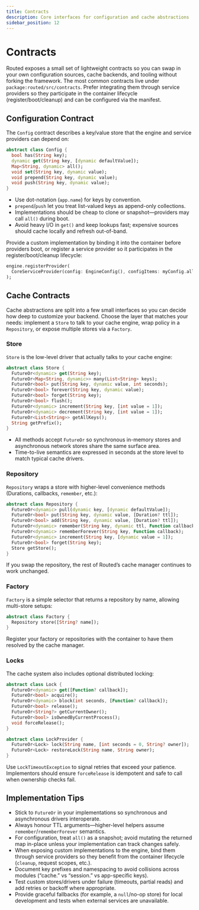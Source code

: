 ```yaml
---
title: Contracts
description: Core interfaces for configuration and cache abstractions
sidebar_position: 12
---
```


# Contracts

Routed exposes a small set of lightweight contracts so you can swap in your own configuration sources, cache backends, and tooling without forking the framework. The most common contracts live under `package:routed/src/contracts`. Prefer integrating them through service providers so they participate in the container lifecycle (register/boot/cleanup) and can be configured via the manifest.

## Configuration Contract

The `Config` contract describes a key/value store that the engine and service providers can depend on:

```dart
abstract class Config {
  bool has(String key);
  dynamic get(String key, [dynamic defaultValue]);
  Map<String, dynamic> all();
  void set(String key, dynamic value);
  void prepend(String key, dynamic value);
  void push(String key, dynamic value);
}
```

- Use dot-notation (`app.name`) for keys by convention.
- `prepend`/`push` let you treat list-valued keys as append-only collections.
- Implementations should be cheap to clone or snapshot—providers may call `all()` during boot.
- Avoid heavy I/O in `get()` and keep lookups fast; expensive sources should cache locally and refresh out-of-band.

Provide a custom implementation by binding it into the container before providers boot, or register a service provider so it participates in the register/boot/cleanup lifecycle:

```dart
engine.registerProvider(
  CoreServiceProvider(config: EngineConfig(), configItems: myConfig.all()),
);
```

## Cache Contracts

Cache abstractions are split into a few small interfaces so you can decide how deep to customize your backend. Choose the layer that matches your needs: implement a `Store` to talk to your cache engine, wrap policy in a `Repository`, or expose multiple stores via a `Factory`.

### Store

`Store` is the low-level driver that actually talks to your cache engine:

```dart
abstract class Store {
  FutureOr<dynamic> get(String key);
  FutureOr<Map<String, dynamic>> many(List<String> keys);
  FutureOr<bool> put(String key, dynamic value, int seconds);
  FutureOr<bool> forever(String key, dynamic value);
  FutureOr<bool> forget(String key);
  FutureOr<bool> flush();
  FutureOr<dynamic> increment(String key, [int value = 1]);
  FutureOr<dynamic> decrement(String key, [int value = 1]);
  FutureOr<List<String>> getAllKeys();
  String getPrefix();
}
```

- All methods accept `FutureOr` so synchronous in-memory stores and asynchronous network stores share the same surface area.
- Time-to-live semantics are expressed in seconds at the store level to match typical cache drivers.

### Repository

`Repository` wraps a store with higher-level convenience methods (Durations, callbacks, `remember`, etc.):

```dart
abstract class Repository {
  FutureOr<dynamic> pull(dynamic key, [dynamic defaultValue]);
  FutureOr<bool> put(String key, dynamic value, [Duration? ttl]);
  FutureOr<bool> add(String key, dynamic value, [Duration? ttl]);
  FutureOr<dynamic> remember(String key, dynamic ttl, Function callback);
  FutureOr<dynamic> rememberForever(String key, Function callback);
  FutureOr<dynamic> increment(String key, [dynamic value = 1]);
  FutureOr<bool> forget(String key);
  Store getStore();
}
```

If you swap the repository, the rest of Routed’s cache manager continues to work unchanged.

### Factory

`Factory` is a simple selector that returns a repository by name, allowing multi-store setups:

```dart
abstract class Factory {
  Repository store([String? name]);
}
```

Register your factory or repositories with the container to have them resolved by the cache manager.

### Locks

The cache system also includes optional distributed locking:

```dart
abstract class Lock {
  FutureOr<dynamic> get([Function? callback]);
  FutureOr<bool> acquire();
  FutureOr<dynamic> block(int seconds, [Function? callback]);
  FutureOr<bool> release();
  FutureOr<String?> getCurrentOwner();
  FutureOr<bool> isOwnedByCurrentProcess();
  void forceRelease();
}

abstract class LockProvider {
  FutureOr<Lock> lock(String name, [int seconds = 0, String? owner]);
  FutureOr<Lock> restoreLock(String name, String owner);
}
```

Use `LockTimeoutException` to signal retries that exceed your patience. Implementors should ensure `forceRelease` is idempotent and safe to call when ownership checks fail.

## Implementation Tips

- Stick to `FutureOr` in your implementations so synchronous and asynchronous drivers interoperate.
- Always honour TTL arguments—higher-level helpers assume `remember`/`rememberForever` semantics.
- For configuration, treat `all()` as a snapshot; avoid mutating the returned map in-place unless your implementation can track changes safely.
- When exposing custom implementations to the engine, bind them through service providers so they benefit from the container lifecycle (`cleanup`, request scopes, etc.).
- Document key prefixes and namespacing to avoid collisions across modules (“cache.” vs “session.” vs app-specific keys).
- Test custom stores/drivers under failure (timeouts, partial reads) and add retries or backoff where appropriate.
- Provide graceful fallbacks (for example, a `null`/no-op store) for local development and tests when external services are unavailable.
